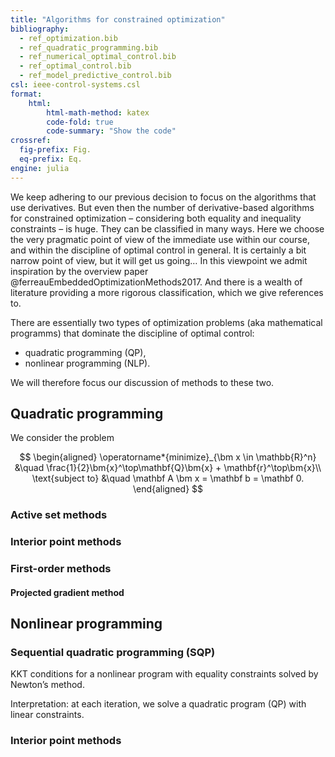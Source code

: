 ```yaml
---
title: "Algorithms for constrained optimization"
bibliography: 
  - ref_optimization.bib
  - ref_quadratic_programming.bib
  - ref_numerical_optimal_control.bib
  - ref_optimal_control.bib
  - ref_model_predictive_control.bib
csl: ieee-control-systems.csl
format:
    html:
        html-math-method: katex
        code-fold: true
        code-summary: "Show the code"
crossref:
  fig-prefix: Fig. 
  eq-prefix: Eq.
engine: julia
---
```


We keep adhering to our previous decision to focus on the algorithms that use derivatives. But even then the number of derivative-based algorithms for constrained optimization – considering both equality and inequality constraints – is huge. They can be classified in many ways. Here we choose the very pragmatic point of view of the immediate use within our course, and within the discipline of optimal control in general. It is certainly a bit narrow point of view, but it will get us going... In this viewpoint we admit inspiration by the overview paper @ferreauEmbeddedOptimizationMethods2017. And there is a wealth of literature providing a more rigorous classification, which we give references to.

There are essentially two types of optimization problems (aka mathematical programms) that dominate the discipline of optimal control:

- quadratic programming (QP), 
- nonlinear programming (NLP).

We will therefore focus our discussion of methods to these two. 

## Quadratic programming

We consider the problem 

$$
\begin{aligned}
 \operatorname*{minimize}_{\bm x \in \mathbb{R}^n} &\quad \frac{1}{2}\bm{x}^\top\mathbf{Q}\bm{x} + \mathbf{r}^\top\bm{x}\\
 \text{subject to} &\quad \mathbf A \bm x = \mathbf b = \mathbf 0. 
\end{aligned}
$$


### Active set methods



### Interior point methods

### First-order methods

#### Projected gradient method

## Nonlinear programming

### Sequential quadratic programming (SQP)

KKT conditions for a nonlinear program with equality constraints solved by Newton's method.

Interpretation: at each iteration, we solve a quadratic program (QP) with linear constraints.

### Interior point methods





